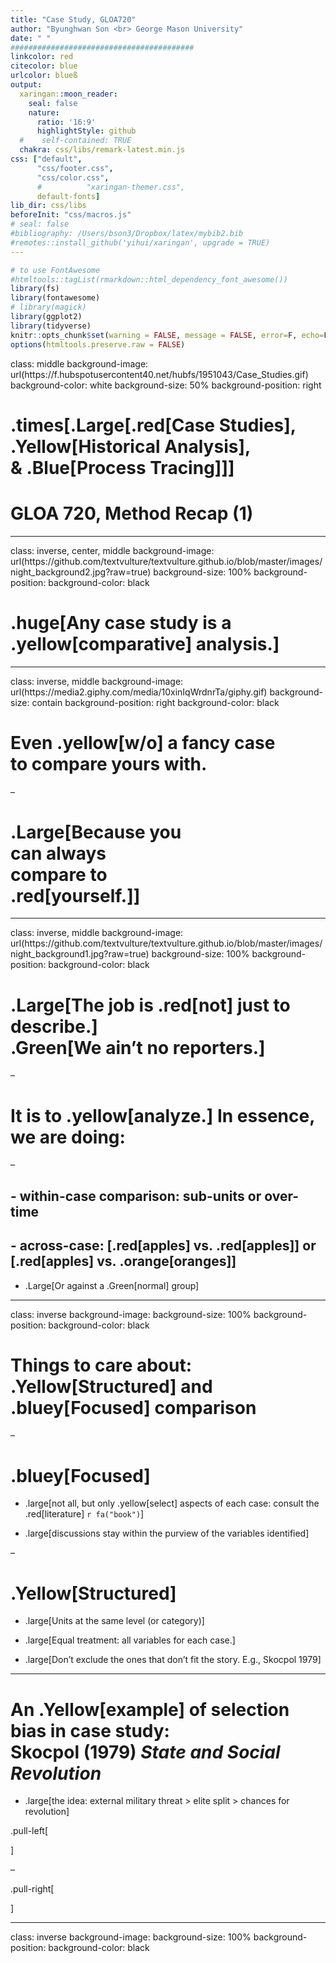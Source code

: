 ```yaml
---
title: "Case Study, GLOA720"
author: "Byunghwan Son <br> George Mason University"
date: " "
#########################################
linkcolor: red
citecolor: blue
urlcolor: blueß
output: 
  xaringan::moon_reader:
    seal: false
    nature:
      ratio: '16:9'
      highlightStyle: github
  #    self-contained: TRUE
  chakra: css/libs/remark-latest.min.js
css: ["default", 
      "css/footer.css", 
      "css/color.css", 
      #          "xaringan-themer.css",
      default-fonts]
lib_dir: css/libs
beforeInit: "css/macros.js"
# seal: false  
#bibliography: /Users/bson3/Dropbox/latex/mybib2.bib
#remotes::install_github('yihui/xaringan', upgrade = TRUE)
---
```


```r
# to use FontAwesome
#htmltools::tagList(rmarkdown::html_dependency_font_awesome())
library(fs)
library(fontawesome)
# library(magick)  
library(ggplot2)
library(tidyverse)
knitr::opts_chunk$set(warning = FALSE, message = FALSE, error=F, echo=F)
options(htmltools.preserve.raw = FALSE)

```

class: middle
background-image: url(https://f.hubspotusercontent40.net/hubfs/1951043/Case_Studies.gif)
background-color: white
background-size: 50%
background-position: right

# .times[.Large[.red[Case Studies], <br> .Yellow[Historical Analysis], <br> & .Blue[Process Tracing]]]

# GLOA 720, Method Recap (1)

---

class: inverse, center, middle
background-image: url(https://github.com/textvulture/textvulture.github.io/blob/master/images/night_background2.jpg?raw=true)
background-size: 100%
background-position:
background-color: black

# .huge[**Any case study is a .yellow[comparative] analysis.**]

---

class: inverse, middle
background-image: url(https://media2.giphy.com/media/10xinIqWrdnrTa/giphy.gif)
background-size: contain
background-position: right
background-color: black

# Even .yellow[w/o] a fancy case <br> to compare yours with.

--

# .Large[Because you <br> can always <br> compare to <br>.red[yourself.]]

---

class: inverse, middle
background-image: url(https://github.com/textvulture/textvulture.github.io/blob/master/images/night_background1.jpg?raw=true)
background-size: 100%
background-position:
background-color: black

# .Large[The job is .red[not] just to describe.] <br> .Green[We ain't no reporters.]

--

# It is to .yellow[analyze.] In essence, we are doing:

--

## - within-case comparison: sub-units or over-time

## - across-case: [.red[apples] vs. .red[apples]] or [.red[apples] vs. .orange[oranges]] 

  - .Large[Or against a .Green[normal] group]

---

class: inverse
background-image:
background-size: 100%
background-position:
background-color: black

# Things to care about: .Yellow[**Structured**] and .bluey[**Focused**] comparison

--

# .bluey[**Focused**]

  - .large[not all, but only .yellow[select] aspects of each case: consult the .red[literature] `r fa("book")`]

  - .large[discussions stay within the purview of the variables identified]

--

# .Yellow[**Structured**] 

  - .large[Units at the same level (or category)]

  - .large[Equal treatment: all variables for each case.]

  - .large[Don't exclude the ones that don't fit the story. E.g., Skocpol 1979]


---

# An .Yellow[example] of selection bias in case study: <br> Skocpol (1979) *State and Social Revolution*

  - .large[the idea: external military threat > elite split > chances for revolution]

.pull-left[



]

--

.pull-right[


]


---


class: inverse
background-image:
background-size: 100%
background-position:
background-color: black